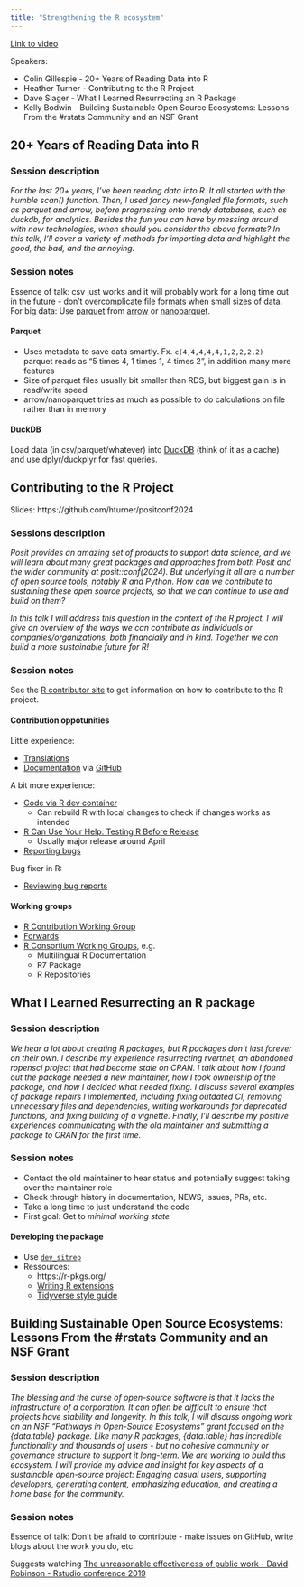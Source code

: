 ```yaml
---
title: "Strengthening the R ecosystem"
---
```


[Link to video](https://reg.conf.posit.co/flow/posit/positconf24/publiccatalog/page/publiccatalog/session/1712004081660001s6Bc)

Speakers:

-   Colin Gillespie - 20+ Years of Reading Data into R
-   Heather Turner - Contributing to the R Project
-   Dave Slager - What I Learned Resurrecting an R Package
-   Kelly Bodwin - Building Sustainable Open Source Ecosystems: Lessons From the #rstats Community and an NSF Grant

## 20+ Years of Reading Data into R

### Session description

*For the last 20+ years, I've been reading data into R. It all started with the humble scan() function. Then, I used fancy new-fangled file formats, such as parquet and arrow, before progressing onto trendy databases, such as duckdb, for analytics. Besides the fun you can have by messing around with new technologies, when should you consider the above formats? In this talk, I'll cover a variety of methods for importing data and highlight the good, the bad, and the annoying.*

### Session notes

Essence of talk: csv just works and it will probably work for a long time out in the future - don't overcomplicate file formats when small sizes of data. For big data: Use [parquet](https://medium.com/@siladityaghosh/understanding-the-parquet-file-format-a-comprehensive-guide-b06d2c4333db) from [arrow](https://arrow.apache.org/docs/r/) or [nanoparquet](https://github.com/r-lib/nanoparquet).

#### Parquet

-   Uses metadata to save data smartly. Fx. `c(4,4,4,4,4,1,2,2,2,2)` parquet reads as "5 times 4, 1 times 1, 4 times 2", in addition many more features
-   Size of parquet files usually bit smaller than RDS, but biggest gain is in read/write speed
-   arrow/nanoparquet tries as much as possible to do calculations on file rather than in memory

#### DuckDB

Load data (in csv/parquet/whatever) into [DuckDB](https://duckdb.org/) (think of it as a cache) and use dplyr/duckplyr for fast queries.

## Contributing to the R Project

Slides: https://github.com/hturner/positconf2024

### Sessions description

*Posit provides an amazing set of products to support data science, and we will learn about many great packages and approaches from both Posit and the wider community at posit::conf(2024). But underlying it all are a number of open source tools, notably R and Python. How can we contribute to sustaining these open source projects, so that we can continue to use and build on them?*

*In this talk I will address this question in the context of the R project. I will give an overview of the ways we can contribute as individuals or companies/organizations, both financially and in kind. Together we can build a more sustainable future for R!*

### Session notes

See the [R contributor site](https://contributor.r-project.org/) to get information on how to contribute to the R project.

#### Contribution oppotunities

Little experience:

-   [Translations](https://youtu.be/ABdyZW8yGS4)
-   [Documentation](https://contributor.r-project.org/rdevguide/FixBug.html#using-a-git-mirror) via [GitHub](https://github.com/r-devel/r-svn)

A bit more experience:

-   [Code via R dev container](https://contributor.r-project.org/r-dev-env/tutorials/contribution_workflow/)
    -   Can rebuild R with local changes to check if changes works as intended
-   [R Can Use Your Help: Testing R Before Release](https://blog.r-project.org/2021/04/28/r-can-use-your-help-testing-r-before-release)
    -   Usually major release around April
-   [Reporting bugs](https://contributor.r-project.org/rdevguide/ReportingBugs.html)

Bug fixer in R:

-   [Reviewing bug reports](https://blog.r-project.org/2019/10/09/r-can-use-your-help-reviewing-bug-reports)

#### Working groups

-   [R Contribution Working Group](https://contributor.r-project.org/working-group)
-   [Forwards](https://forwards.github.io/)
-   [R Consortium Working Groups](https://www.r-consortium.org/all-projects/isc-working-groups), e.g.
    -   Multilingual R Documentation
    -   R7 Package
    -   R Repositories

## What I Learned Resurrecting an R package

### Session description

*We hear a lot about creating R packages, but R packages don't last forever on their own. I describe my experience resurrecting rvertnet, an abandoned ropensci project that had become stale on CRAN. I talk about how I found out the package needed a new maintainer, how I took ownership of the package, and how I decided what needed fixing. I discuss several examples of package repairs I implemented, including fixing outdated CI, removing unnecessary files and dependencies, writing workarounds for deprecated functions, and fixing building of a vignette. Finally, I'll describe my positive experiences communicating with the old maintainer and submitting a package to CRAN for the first time.*

### Session notes

-   Contact the old maintainer to hear status and potentially suggest taking over the maintainer role
-   Check through history in documentation, NEWS, issues, PRs, etc.
-   Take a long time to just understand the code
-   First goal: Get to *minimal working state*

#### Developing the package

-   Use [`dev_sitrep`](https://devtools.r-lib.org/reference/dev_sitrep.html)
-   Ressources:
    -   https://r-pkgs.org/
    -   [Writing R extensions](https://rstudio.github.io/r-manuals/r-exts/)
    -   [Tidyverse style guide](https://style.tidyverse.org/)

## Building Sustainable Open Source Ecosystems: Lessons From the #rstats Community and an NSF Grant

### Session description

*The blessing and the curse of open-source software is that it lacks the infrastructure of a corporation. It can often be difficult to ensure that projects have stability and longevity. In this talk, I will discuss ongoing work on an NSF "Pathways in Open-Source Ecosystems" grant focused on the {data.table} package. Like many R packages, {data.table} has incredible functionality and thousands of users - but no cohesive community or governance structure to support it long-term. We are working to build this ecosystem. I will provide my advice and insight for key aspects of a sustainable open-source project: Engaging casual users, supporting developers, generating content, emphasizing education, and creating a home base for the community.*

### Session notes

Essence of talk: Don't be afraid to contribute - make issues on GitHub, write blogs about the work you do, etc.

Suggests watching [The unreasonable effectiveness of public work - David Robinson - Rstudio conference 2019](https://www.youtube.com/watch?v=th79W4rv67g)